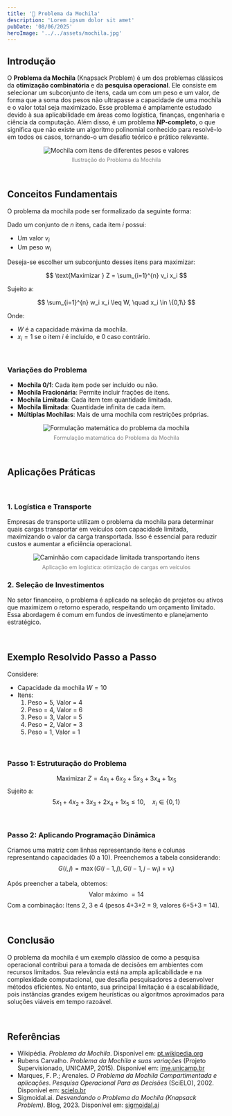 ```yaml
---
title: '🎒 Problema da Mochila'
description: 'Lorem ipsum dolor sit amet'
pubDate: '08/06/2025'
heroImage: '../../assets/mochila.jpg'
---
```



## Introdução

O **Problema da Mochila** (Knapsack Problem) é um dos problemas clássicos da **otimização combinatória** e da **pesquisa operacional**. Ele consiste em selecionar um subconjunto de itens, cada um com um peso e um valor, de forma que a soma dos pesos não ultrapasse a capacidade de uma mochila e o valor total seja maximizado. Esse problema é amplamente estudado devido à sua aplicabilidade em áreas como logística, finanças, engenharia e ciência da computação. Além disso, é um problema **NP-completo**, o que significa que não existe um algoritmo polinomial conhecido para resolvê-lo em todos os casos, tornando-o um desafio teórico e prático relevante.

<div style="text-align: center;">
  <Image 
    src={bannerImage}
    alt="Mochila com itens de diferentes pesos e valores" 
    width={400}
    height={200}
  />
  <p style="font-size: 0.9em; color: gray; margin-top: 0.5em;">
    Ilustração do Problema da Mochila
  </p>
</div>

<br/>

## Conceitos Fundamentais

O problema da mochila pode ser formalizado da seguinte forma:

Dado um conjunto de $n$ itens, cada item $i$ possui:
- Um valor $v_i$
- Um peso $w_i$

Deseja-se escolher um subconjunto desses itens para maximizar:

$$
\text{Maximizar } Z = \sum_{i=1}^{n} v_i x_i
$$

Sujeito a:

$$
\sum_{i=1}^{n} w_i x_i \leq W, \quad x_i \in \{0,1\}
$$

Onde:
- $W$ é a capacidade máxima da mochila.
- $x_i = 1$ se o item $i$ é incluído, e $0$ caso contrário.

<br/>

### Variações do Problema
- **Mochila 0/1**: Cada item pode ser incluído ou não.
- **Mochila Fracionária**: Permite incluir frações de itens.
- **Mochila Limitada**: Cada item tem quantidade limitada.
- **Mochila Ilimitada**: Quantidade infinita de cada item.
- **Múltiplas Mochilas**: Mais de uma mochila com restrições próprias.

<div style="text-align: center;">
  <Image 
    src={formulacaoImage}
    alt="Formulação matemática do problema da mochila" 
    width={500}
    height={300}
  />
  <p style="font-size: 0.9em; color: gray; margin-top: 0.5em;">
    Formulação matemática do Problema da Mochila
  </p>
</div>

<br/>

## Aplicações Práticas

<br/>

### 1. Logística e Transporte
Empresas de transporte utilizam o problema da mochila para determinar quais cargas transportar em veículos com capacidade limitada, maximizando o valor da carga transportada. Isso é essencial para reduzir custos e aumentar a eficiência operacional.

<div style="text-align: center;">
  <Image 
    src={caminhaoImage}
    alt="Caminhão com capacidade limitada transportando itens" 
    width={400}
    height={250}
  />
  <p style="font-size: 0.9em; color: gray; margin-top: 0.5em;">
    Aplicação em logística: otimização de cargas em veículos
  </p>
</div>

### 2. Seleção de Investimentos
No setor financeiro, o problema é aplicado na seleção de projetos ou ativos que maximizem o retorno esperado, respeitando um orçamento limitado. Essa abordagem é comum em fundos de investimento e planejamento estratégico.

<br/>

## Exemplo Resolvido Passo a Passo

Considere:
- Capacidade da mochila $W = 10$
- Itens:  
  1. Peso = 5, Valor = 4  
  2. Peso = 4, Valor = 6  
  3. Peso = 3, Valor = 5  
  4. Peso = 2, Valor = 3  
  5. Peso = 1, Valor = 1  

<br/>

### Passo 1: Estruturação do Problema
$$
\text{Maximizar } Z = 4x_1 + 6x_2 + 5x_3 + 3x_4 + 1x_5
$$
Sujeito a:
$$
5x_1 + 4x_2 + 3x_3 + 2x_4 + 1x_5 \leq 10, \quad x_i \in \{0,1\}
$$

<br/>

### Passo 2: Aplicando Programação Dinâmica
Criamos uma matriz com linhas representando itens e colunas representando capacidades (0 a 10). Preenchemos a tabela considerando:
$$
G(i,j) = \max(G(i-1,j), G(i-1,j - w_i) + v_i)
$$

Após preencher a tabela, obtemos:
$$
\text{Valor máximo } = 14
$$
Com a combinação: Itens 2, 3 e 4 (pesos 4+3+2 = 9, valores 6+5+3 = 14).

<br/>

## Conclusão

O problema da mochila é um exemplo clássico de como a pesquisa operacional contribui para a tomada de decisões em ambientes com recursos limitados. Sua relevância está na ampla aplicabilidade e na complexidade computacional, que desafia pesquisadores a desenvolver métodos eficientes. No entanto, sua principal limitação é a escalabilidade, pois instâncias grandes exigem heurísticas ou algoritmos aproximados para soluções viáveis em tempo razoável.

<br/>

## Referências  

- Wikipédia. *Problema da Mochila*. Disponível em: [pt.wikipedia.org](https://pt.wikipedia.org/wiki/Problema_da_mochila)
- Rubens Carvalho. *Problema da Mochila e suas variações* (Projeto Supervisionado, UNICAMP, 2015). Disponível em: [ime.unicamp.br](https://www.ime.unicamp.br/~mac/db/2015-1S-122181-1.pdf)
- Marques, F. P.; Arenales. *O Problema da Mochila Compartimentada e aplicações*. *Pesquisa Operacional Para as Decisões* (SciELO), 2002. Disponível em: [scielo.br](https://www.scielo.br/j/pope/a/VppNVbxgM6NFzFrmgNtTTCH/)
- Sigmoidal.ai. *Desvendando o Problema da Mochila (Knapsack Problem)*. Blog, 2023. Disponível em: [sigmoidal.ai](https://sigmoidal.ai/desvendando-o-problema-da-mochila-knapsack-problem/)

